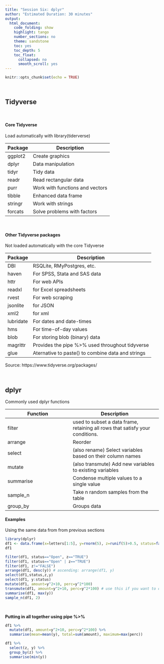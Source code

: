 ```yaml
---
title: "Session Six: dplyr"
author: "Estimated Duration: 30 minutes"
output:
  html_document: 
    code_folding: show
    highlight: tango
    number_sections: no
    theme: sandstone
    toc: yes
    toc_depth: 5
    toc_float:
      collapsed: no
      smooth_scroll: yes
---
```


```r
knitr::opts_chunk$set(echo = TRUE)
```
<br>

## Tidyverse

<br>

#### Core Tidyverse  
Load automatically with library(tiderverse)

Package | Description
------- | -----------
ggplot2 | Create graphics
dplyr   | Data manipulation
tidyr   | Tidy data
readr   | Read rectangular data
purr    | Work with functions and vectors
tibble  | Enhanced data frame
stringr | Work with strings
forcats | Solve problems with factors

<br>

#### Other Tidyverse packages  
Not loaded automatically with the core Tidyverse  

Package | Description
------- | -----------
DBI     | RSQLite, RMyPostgres, etc.
haven   | For SPSS, Stata and SAS data
httr    | For web APIs
readxl  | for Excel spreadsheets
rvest   | For web scraping
jsonlite| for JSON
xml2    | for xml
lubridate | For dates and date-times
hms     | For time-of-day values
blob    | For storing blob (binary) data
magrittr| Provides the pipe %>% used throughout tidyverse
glue    | Aternative to paste() to combine data and strings

Source: https://www.tidyverse.org/packages/  

<br>

## dplyr

Commonly used dplyr functions  

Function | Description
-------- | -----------
filter   | used to subset a data frame, retaining all rows that satisfy your conditions.
arrange  | Reorder
select   | (also rename) Select variables based on their column names
mutate   | (also transmute) Add new variables to existing variables
summarise| Condense multiple values to a single value
sample_n | Take n random samples from the table
group_by | Groups data

#### Examples  

Using the same data from from previous sections  

```r
library(dplyr)
df1 <- data.frame(x=letters[1:5], y=rnorm(5), z=runif(5)>0.5, status=factor(c("Open","Closed","Closed","Open","Pending")))
df1
```

```r

filter(df1, status=="Open", z=="TRUE")
filter(df1, status=="Open" | z=="TRUE")
filter(df1, z!="FALSE")
arrange(df1, desc(y)) # ascending: arrange(df1, y)
select(df1,status,z,y)
select(df1, y:status)
mutate(df1, amount=y^2+10, perc=y^2*100)
transmute(df1, amount=y^2+10, perc=y^2*100) # use this if you want to only keep the new variables
summarise(df1, max(y))
sample_n(df1, 2)
```
<br>

__Putting in all together using pipe %>%__  

```r
df1 %>%
  mutate(df1, amount=y^2+10, perc=y^2*100) %>%
  summarise(mean=mean(y), total=sum(amount), maximum=max(perc))

df1 %>%
  select(z, y) %>%
  group_by(z) %>%
  summarise(min(y))
```

<br>
<br>

